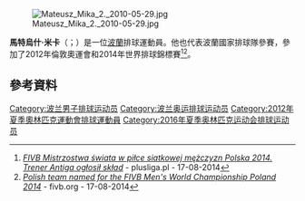 [[File:Mateusz_Mika_2._2010-05-29.jpg|thumb]]

'''馬特烏什·米卡'''（{{lang-pl|Mateusz Mika}}；{{bd|1991年|1月21日}}）是一位[[波蘭|波蘭]]排球運動員。他也代表波蘭國家排球隊參賽，參加了2012年倫敦奧運會和2014年世界排球錦標賽<ref>[http://www.plusliga.pl/news/id/9686 ''FIVB Mistrzostwa świata w piłce siatkowej mężczyzn Polska 2014. Trener Antiga ogłosił skład''] {{Wayback|url=http://www.plusliga.pl/news/id/9686 |date=20141006082535 }} - plusliga.pl - 17-08-2014</ref><ref>[http://poland2014.fivb.org/en/news/polish-team-named-for-the-fivb-mens?id=48351 ''Polish team named for the FIVB Men's World Championship Poland 2014''] {{Wayback|url=http://poland2014.fivb.org/en/news/polish-team-named-for-the-fivb-mens?id=48351 |date=20141006082119 }} - fivb.org - 17-08-2014</ref>。

==參考資料==
{{Reflist}}
{{DEFAULTSORT:Mika, Mateusz}}
[[Category:波兰男子排球运动员|Category:波兰男子排球运动员]]
[[Category:波兰奥运排球运动员|Category:波兰奥运排球运动员]]
[[Category:2012年夏季奧林匹克運動會排球運動員|Category:2012年夏季奧林匹克運動會排球運動員]]
[[Category:2016年夏季奥林匹克运动会排球运动员|Category:2016年夏季奥林匹克运动会排球运动员]]